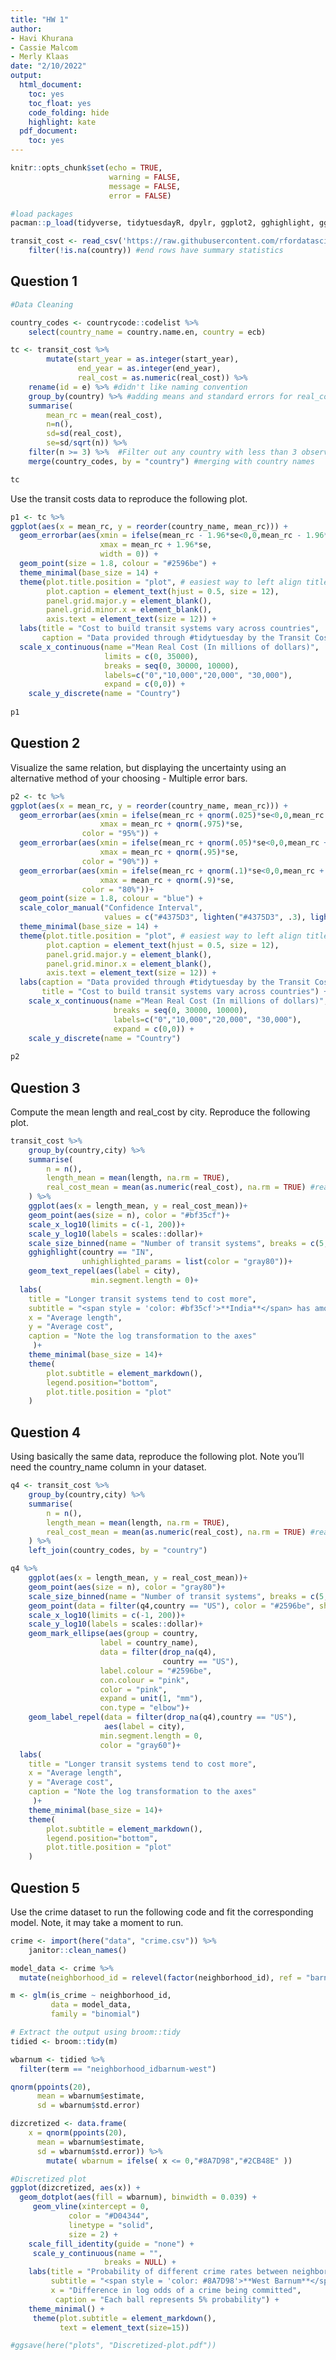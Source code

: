 ```yaml
---
title: "HW 1"
author:
- Havi Khurana
- Cassie Malcom
- Merly Klaas
date: "2/10/2022"
output:
  html_document:
    toc: yes
    toc_float: yes
    code_folding: hide
    highlight: kate
  pdf_document:
    toc: yes
---
```


```r
knitr::opts_chunk$set(echo = TRUE,
                      warning = FALSE,
                      message = FALSE,
                      error = FALSE)
```

```r
#load packages
pacman::p_load(tidyverse, tidytuesdayR, dpylr, ggplot2, gghighlight, ggtext, ggrepel, rio, here, colorspace, ggforce, countrycode)

transit_cost <- read_csv('https://raw.githubusercontent.com/rfordatascience/tidytuesday/master/data/2021/2021-01-05/transit_cost.csv') %>% 
    filter(!is.na(country)) #end rows have summary statistics
```

## Question 1
```r
#Data Cleaning

country_codes <- countrycode::codelist %>%
    select(country_name = country.name.en, country = ecb)

tc <- transit_cost %>%
        mutate(start_year = as.integer(start_year),
               end_year = as.integer(end_year),
               real_cost = as.numeric(real_cost)) %>%
    rename(id = e) %>% #didn't like naming convention
    group_by(country) %>% #adding means and standard errors for real_cost variable
    summarise(
        mean_rc = mean(real_cost), 
        n=n(), 
        sd=sd(real_cost), 
        se=sd/sqrt(n)) %>% 
    filter(n >= 3) %>%  #Filter out any country with less than 3 observations
    merge(country_codes, by = "country") #merging with country names

tc
```

Use the transit costs data to reproduce the following plot.
```r
p1 <- tc %>%
ggplot(aes(x = mean_rc, y = reorder(country_name, mean_rc))) +
  geom_errorbar(aes(xmin = ifelse(mean_rc - 1.96*se<0,0,mean_rc - 1.96*se), 
                    xmax = mean_rc + 1.96*se, 
                    width = 0)) +
  geom_point(size = 1.8, colour = "#2596be") +
  theme_minimal(base_size = 14) +
  theme(plot.title.position = "plot", # easiest way to left align title
        plot.caption = element_text(hjust = 0.5, size = 12),
        panel.grid.major.y = element_blank(),
        panel.grid.minor.x = element_blank(),
        axis.text = element_text(size = 12)) +
  labs(title = "Cost to build transit systems vary across countries",
       caption = "Data provided through #tidytuesday by the Transit Costs Project") +
  scale_x_continuous(name ="Mean Real Cost (In millions of dollars)", 
                     limits = c(0, 35000), 
                     breaks = seq(0, 30000, 10000), 
                     labels=c("0","10,000","20,000", "30,000"),
                     expand = c(0,0)) +
    scale_y_discrete(name = "Country")
   
p1
```

## Question 2

Visualize the same relation, but displaying the uncertainty using an alternative method of your choosing - Multiple error bars.
```r
p2 <- tc %>%
ggplot(aes(x = mean_rc, y = reorder(country_name, mean_rc))) +
  geom_errorbar(aes(xmin = ifelse(mean_rc + qnorm(.025)*se<0,0,mean_rc + qnorm(.025)*se),
                    xmax = mean_rc + qnorm(.975)*se,
                color = "95%")) + 
  geom_errorbar(aes(xmin = ifelse(mean_rc + qnorm(.05)*se<0,0,mean_rc + qnorm(.05)*se),
                    xmax = mean_rc + qnorm(.95)*se,
                color = "90%")) +
  geom_errorbar(aes(xmin = ifelse(mean_rc + qnorm(.1)*se<0,0,mean_rc + qnorm(.1)*se),
                    xmax = mean_rc + qnorm(.9)*se,
                color = "80%"))+
  geom_point(size = 1.8, colour = "blue") +
  scale_color_manual("Confidence Interval",
                     values = c("#4375D3", lighten("#4375D3", .3), lighten("#4375D3", .6))) +
  theme_minimal(base_size = 14) +
  theme(plot.title.position = "plot", # easiest way to left align title
        plot.caption = element_text(hjust = 0.5, size = 12),
        panel.grid.major.y = element_blank(),
        panel.grid.minor.x = element_blank(),
        axis.text = element_text(size = 12)) +
  labs(caption = "Data provided through #tidytuesday by the Transit Costs Project",
       title = "Cost to build transit systems vary across countries") +
    scale_x_continuous(name ="Mean Real Cost (In millions of dollars)", 
                       breaks = seq(0, 30000, 10000), 
                       labels=c("0","10,000","20,000", "30,000"),
                       expand = c(0,0)) +
    scale_y_discrete(name = "Country")
   
p2
```

## Question 3

Compute the mean length and real_cost by city. Reproduce the following plot.
```r
transit_cost %>% 
    group_by(country,city) %>% 
    summarise(
        n = n(),
        length_mean = mean(length, na.rm = TRUE),
        real_cost_mean = mean(as.numeric(real_cost), na.rm = TRUE) #real_cost is char
    ) %>% 
    ggplot(aes(x = length_mean, y = real_cost_mean))+
    geom_point(aes(size = n), color = "#bf35cf")+
    scale_x_log10(limits = c(-1, 200))+
    scale_y_log10(labels = scales::dollar)+
    scale_size_binned(name = "Number of transit systems", breaks = c(5, 10, 20))+
    gghighlight(country == "IN",
                unhighlighted_params = list(color = "gray80"))+
    geom_text_repel(aes(label = city),
                  min.segment.length = 0)+
  labs(
    title = "Longer transit systems tend to cost more",
    subtitle = "<span style = 'color: #bf35cf'>**India**</span> has among the most transit systems in the world",
    x = "Average length",
    y = "Average cost",
    caption = "Note the log transformation to the axes"
     )+
    theme_minimal(base_size = 14)+
    theme(
        plot.subtitle = element_markdown(),
        legend.position="bottom",
        plot.title.position = "plot"
    )


```

## Question 4

Using basically the same data, reproduce the following plot. Note you’ll need the country_name column in your dataset.
```r
q4 <- transit_cost %>% 
    group_by(country,city) %>% 
    summarise(
        n = n(),
        length_mean = mean(length, na.rm = TRUE),
        real_cost_mean = mean(as.numeric(real_cost), na.rm = TRUE) #real_cost is char
    ) %>% 
    left_join(country_codes, by = "country")

q4 %>% 
    ggplot(aes(x = length_mean, y = real_cost_mean))+
    geom_point(aes(size = n), color = "gray80")+
    scale_size_binned(name = "Number of transit systems", breaks = c(5, 10, 20))+
    geom_point(data = filter(q4,country == "US"), color = "#2596be", show.legend = FALSE)+
    scale_x_log10(limits = c(-1, 200))+
    scale_y_log10(labels = scales::dollar)+
    geom_mark_ellipse(aes(group = country, 
                    label = country_name),
                    data = filter(drop_na(q4),
                                  country == "US"),
                    label.colour = "#2596be",
                    con.colour = "pink",
                    color = "pink",
                    expand = unit(1, "mm"),
                    con.type = "elbow")+
    geom_label_repel(data = filter(drop_na(q4),country == "US"), 
                     aes(label = city),
                    min.segment.length = 0, 
                    color = "gray60")+
  labs(
    title = "Longer transit systems tend to cost more",
    x = "Average length",
    y = "Average cost",
    caption = "Note the log transformation to the axes"
     )+
    theme_minimal(base_size = 14)+
    theme(
        plot.subtitle = element_markdown(),
        legend.position="bottom",
        plot.title.position = "plot"
    )
```

## Question 5

Use the crime dataset to run the following code and fit the corresponding model. Note, it may take a moment to run.
```r
crime <- import(here("data", "crime.csv")) %>% 
    janitor::clean_names()
```

```r
model_data <- crime %>% 
  mutate(neighborhood_id = relevel(factor(neighborhood_id), ref = "barnum"))

m <- glm(is_crime ~ neighborhood_id, 
         data = model_data,
         family = "binomial")

# Extract the output using broom::tidy
tidied <- broom::tidy(m)

wbarnum <- tidied %>% 
  filter(term == "neighborhood_idbarnum-west")

qnorm(ppoints(20), 
      mean = wbarnum$estimate,
      sd = wbarnum$std.error)

```

```r
dizcretized <- data.frame(
    x = qnorm(ppoints(20), 
      mean = wbarnum$estimate,
      sd = wbarnum$std.error)) %>% 
        mutate( wbarnum = ifelse( x <= 0,"#8A7D98","#2CB48E" ))
```

```r
#Discretized plot
ggplot(dizcretized, aes(x)) +
  geom_dotplot(aes(fill = wbarnum), binwidth = 0.039) +
     geom_vline(xintercept = 0, 
             color = "#D04344", 
             linetype = "solid", 
             size = 2) + 
    scale_fill_identity(guide = "none") +
     scale_y_continuous(name = "", 
                     breaks = NULL) +
    labs(title = "Probability of different crime rates between neighborhoods",
         subtitle = "<span style = 'color: #8A7D98'>**West Barnum**</span> compared to <span style = 'color: #2CB48E' >**Barnum**</span>",
         x = "Difference in log odds of a crime being committed",
          caption = "Each ball represents 5% probability") +
    theme_minimal() +
     theme(plot.subtitle = element_markdown(),
           text = element_text(size=15))

#ggsave(here("plots", "Discretized-plot.pdf"))
```
